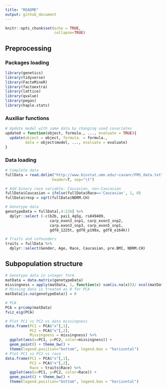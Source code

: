 ```yaml
---
title: "README"
output: github_document
---
```


```r
knitr::opts_chunk$set(echo = TRUE,
                      collapse=TRUE)
```

## Preprocessing 

### Packages loading 
```r
library(genetics)
library(tidyverse)
library(FactoMineR)
library(factoextra)
library(lattice)
library(qvalue)
library(pegas)
library(haplo.stats)
```

### Auxiliar functions
```r
# Update model with same data by changing used covariates
updated = function(object, formula., ..., evaluate = TRUE){
  update(object = object, formula. = formula.,
         data = object$model, ..., evaluate = evaluate)
}
```

### Data loading
```r
# Complete data
fullData = read.delim("http://www.biostat.umn.edu/~cavanr/FMS_data.txt",
                     header=T, sep="\t")

# Add binary race variable: Caucasian, non-Caucasian
fullData$Caucasian = ifelse(fullData$Race=='Caucasian', 1, 0)
fullData$resp = sqrt(fullData$NDRM.CH)

# Genotype data
genotypeData = fullData[,4:226] %>% 
  dplyr::select (-c(b2b, pai1_4g5g, rs849409,
                    carp_exon3_snp1, carp_exon3_snp2,
                    carp.exon3_snp3, carp_exon5_snp1,
                    gdf8_1225t, gdf8_p198a, gdf8_e164k))

# Traits and cofounders
traits = fullData %>% 
  dplyr::select(Gender, Age, Race, Caucasian, pre.BMI, NDRM.CH)
```


## Subpopulation structure
```r
# Genotype data in integer form
matData = data.matrix(genotypeData)
missingness = apply(matData, 1, function(x) sum(is.na(x)))/ ncol(matData)
# Missing data is treated as 0 for PCA
matData[is.na(genotypeData)] = 0

# PCA
PCA = prcomp(matData)
fviz_eig(PCA)

# Plot PC1 vs PC2 vs data missingness
data.frame(PC1 = PCA$"x"[,1],
           PC2 = PCA$"x"[,2],
           Missingness = missingness) %>%
  ggplot(aes(x=PC1, y=PC2, color=missingness)) +
  geom_point() + theme_bw() + 
  theme(legend.position="bottom", legend.box = "horizontal")
# Plot PC1 vs PC2 vs race
data.frame(PC1 = PCA$"x"[,1],
           PC2 = PCA$"x"[,2],
           Race = traits$Race) %>%
  ggplot(aes(x=PC1, y=PC2, color=Race)) +
  geom_point() + theme_bw() + 
  theme(legend.position="bottom", legend.box = "horizontal")
```
